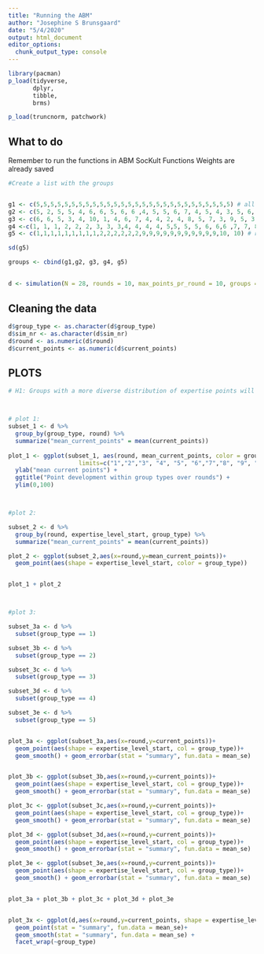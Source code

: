 ```yaml
---
title: "Running the ABM"
author: "Josephine S Brunsgaard"
date: "5/4/2020"
output: html_document
editor_options: 
  chunk_output_type: console
---
```


```r
library(pacman)
p_load(tidyverse, 
       dplyr,
       tibble,
       brms)

p_load(truncnorm, patchwork)
```

## What to do

Remember to run the functions in ABM SocKult Functions
Weights are already saved

```r
#Create a list with the groups


g1 <- c(5,5,5,5,5,5,5,5,5,5,5,5,5,5,5,5,5,5,5,5,5,5,5,5,5,5,5,5) # all in the middle
g2 <- c(5, 2, 5, 5, 4, 6, 6, 5, 6, 6 ,4, 5, 5, 6, 7, 4, 5, 4, 3, 5, 6, 6, 5, 5, 4, 6, 6, 4) # mean of 5, sd of 1.08
g3 <- c(6, 6, 5, 3, 4, 10, 1, 4, 6, 7, 4, 4, 2, 4, 8, 5, 7, 3, 9, 5, 3, 5, 5, 2, 8, 7, 2, 5) # rnorm - sd 2.2
g4 <-c(1, 1, 1, 2, 2, 2, 3, 3, 3,4, 4, 4, 4, 5,5, 5, 5, 6, 6,6 ,7, 7, 8, 8,9, 9, 10, 10) #mean = 5, most with low expertise, uniform, sd = 2.7
g5 <- c(1,1,1,1,1,1,1,1,1,2,2,2,2,2,2,9,9,9,9,9,9,9,9,9,9,9,10, 10) # no middle, bimodal sd: 3.9

sd(g5)

groups <- cbind(g1,g2, g3, g4, g5)


```

##

```r
d <- simulation(N = 28, rounds = 10, max_points_pr_round = 10, groups = groups,n_groups = 5, sim_pr_group = 5)
```


## Cleaning the data 

```r
d$group_type <- as.character(d$group_type)
d$sim_nr <- as.character(d$sim_nr)
d$round <- as.numeric(d$round)
d$current_points <- as.numeric(d$current_points)
```


## PLOTS 

```r

# H1: Groups with a more diverse distribution of expertise points will have an overall better outcome. We would therefore expect the groups with the highest standard deviation to perform the best.



# plot 1: 
subset_1 <- d %>% 
  group_by(group_type, round) %>%
  summarize("mean_current_points" = mean(current_points))
  
plot_1 <- ggplot(subset_1, aes(round, mean_current_points, color = group_type)) + geom_line() + scale_x_discrete(name ="round", 
                    limits=c("1","2","3", "4", "5", "6","7","8", "9", "10")) + 
  ylab("mean current points") + 
  ggtitle("Point development within group types over rounds") + 
  ylim(0,100)



#plot 2: 

subset_2 <- d %>% 
  group_by(round, expertise_level_start, group_type) %>% 
  summarize("mean_current_points" = mean(current_points))

plot_2 <- ggplot(subset_2,aes(x=round,y=mean_current_points))+
  geom_point(aes(shape = expertise_level_start, color = group_type))


plot_1 + plot_2



#plot 3:

subset_3a <- d %>% 
  subset(group_type == 1)

subset_3b <- d %>% 
  subset(group_type == 2)

subset_3c <- d %>% 
  subset(group_type == 3)

subset_3d <- d %>% 
  subset(group_type == 4)

subset_3e <- d %>% 
  subset(group_type == 5)


plot_3a <- ggplot(subset_3a,aes(x=round,y=current_points))+
  geom_point(aes(shape = expertise_level_start, col = group_type))+ 
  geom_smooth() + geom_errorbar(stat = "summary", fun.data = mean_se)


plot_3b <- ggplot(subset_3b,aes(x=round,y=current_points))+
  geom_point(aes(shape = expertise_level_start, col = group_type))+ 
  geom_smooth() + geom_errorbar(stat = "summary", fun.data = mean_se)

plot_3c <- ggplot(subset_3c,aes(x=round,y=current_points))+
  geom_point(aes(shape = expertise_level_start, col = group_type))+ 
  geom_smooth() + geom_errorbar(stat = "summary", fun.data = mean_se)

plot_3d <- ggplot(subset_3d,aes(x=round,y=current_points))+
  geom_point(aes(shape = expertise_level_start, col = group_type))+ 
  geom_smooth() + geom_errorbar(stat = "summary", fun.data = mean_se)

plot_3e <- ggplot(subset_3e,aes(x=round,y=current_points))+
  geom_point(aes(shape = expertise_level_start, col = group_type))+ 
  geom_smooth() + geom_errorbar(stat = "summary", fun.data = mean_se)


plot_3a + plot_3b + plot_3c + plot_3d + plot_3e


plot_3x <- ggplot(d,aes(x=round,y=current_points, shape = expertise_level_start, col = group_type))+
  geom_point(stat = "summary", fun.data = mean_se)+ 
  geom_smooth(stat = "summary", fun.data = mean_se) + 
  facet_wrap(~group_type)


```


